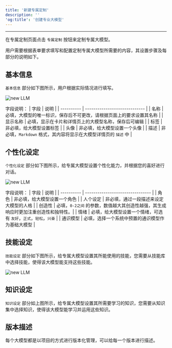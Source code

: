 ```yaml
---
title: '新建专属定制'
description: ''
'og:title': '创建专业大模型'
---
```

---
在专属定制页面点击 `专属定制` 按钮来定制专属大模型。

用户需要根据表单要求填写和配置定制专属大模型所需要的内容，其设置步骤及每部分的说明如下。

## 基本信息

`基本信息` 部分如下图所示，用户根据实际情况进行填写。

<img
    src="docs/images/llm-new-basic.png"
    alt="new LLM"
/>

字段说明：
| 字段         | 说明                          |
| ----------  | ----------------------------- |
| 名称        | 必填，大模型的唯一标识，保存后不可更改，请根据页面上的要求设置其名称  |
| 显示名称     | 必填，显示在卡片和详情页上的大模型名称，保存后可编辑               |
| 标签        | 非必填，给大模型设置标签                                       |
| 头像        | 非必填，给大模型设置一个头像                                    |
| 描述        | 非必填，`Markdown` 格式，其内容将显示在大模型详情页的 `描述` 中    |

## 个性化设定

`个性化设定` 部分如下图所示，给专属大模型设置个性化能力，并根据您的喜好进行对话。

<img
    src="docs/images/llm-new-individual.png"
    alt="new LLM"
/>

字段说明：
| 字段         | 说明                              |
| ----------  | -------------------------------- |
| 角色        | 非必填，给大模型设置一个角色          |
| 人个设定     | 非必填，通过一段描述来设定大模型的人格  |
| 创造性       | 必填，`0-2之间` 的参数，数值越大其创造性越强，其生成响应时更加注重创造性和独特性。|
| 情绪        | 必填，给大模型设置一个情绪，可选有 `友好`，`正式`，`轻松`，`兴奋`                                    |
| 通识模型     | 必填，选择一个系统中预置的通识模型作为基础大模型       |

## 技能设定
`技能设定` 部分如下图所示，给专属大模型设置其所能使用的技能，您需要从技能库中选择技能，使得该大模型能支持这些技能。

<img
    src="docs/images/llm-new-others.png"
    alt="new LLM"
/>

## 知识设定
`知识设定` 部分如上图所示，给专属大模型设置其所需要学习的知识，您需要从知识集中选择知识，使得该大模型能学习并运用这些知识。

## 版本描述
每个大模型都是以项目的方式进行版本化管理，可以给每一个版本进行描述。